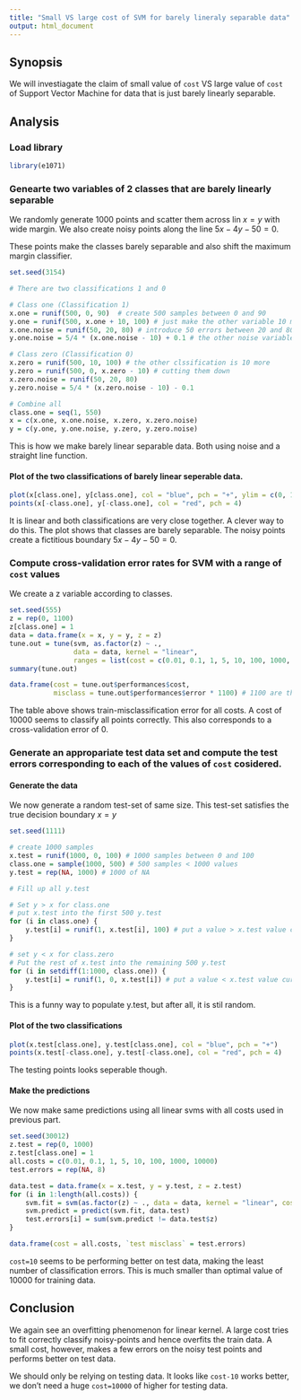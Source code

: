 ```yaml
---
title: "Small VS large cost of SVM for barely lineraly separable data"
output: html_document
---
```


## Synopsis

We will investiagate the claim of small value of `cost` VS large value of `cost` of Support Vector Machine for data that is just barely linearly separable.

## Analysis

### Load library

```r
library(e1071)
```

### Genearte two variables of 2 classes that are barely linearly separable

We randomly generate 1000 points and scatter them across lin $x=y$ with wide margin. We also 
create noisy points along the line $5x-4y-50=0$.

These points make the classes barely separable and also shift the maximum margin classifier.

```r
set.seed(3154)

# There are two classifications 1 and 0

# Class one (Classification 1)
x.one = runif(500, 0, 90)  # create 500 samples between 0 and 90
y.one = runif(500, x.one + 10, 100) # just make the other variable 10 more
x.one.noise = runif(50, 20, 80) # introduce 50 errors between 20 and 80
y.one.noise = 5/4 * (x.one.noise - 10) + 0.1 # the other noise variable is in a linear function

# Class zero (Classification 0)
x.zero = runif(500, 10, 100) # the other clssification is 10 more
y.zero = runif(500, 0, x.zero - 10) # cutting them down
x.zero.noise = runif(50, 20, 80)
y.zero.noise = 5/4 * (x.zero.noise - 10) - 0.1

# Combine all
class.one = seq(1, 550)
x = c(x.one, x.one.noise, x.zero, x.zero.noise)
y = c(y.one, y.one.noise, y.zero, y.zero.noise)
```

This is how we make barely linear separable data. Both using noise and a straight line function.

#### Plot of the two classifications of barely linear seperable data.

```r
plot(x[class.one], y[class.one], col = "blue", pch = "+", ylim = c(0, 100))
points(x[-class.one], y[-class.one], col = "red", pch = 4)
```

It is linear and both classifications are very close together. A clever way to do this. The plot shows that classes are barely separable. The noisy points create a fictitious boundary $5x-4y-50=0$.



### Compute cross-validation error rates for SVM with a range of `cost` values

We create a z variable according to classes.

```r
set.seed(555)
z = rep(0, 1100)
z[class.one] = 1
data = data.frame(x = x, y = y, z = z)
tune.out = tune(svm, as.factor(z) ~ ., 
                data = data, kernel = "linear", 
                ranges = list(cost = c(0.01, 0.1, 1, 5, 10, 100, 1000, 10000)))
summary(tune.out)
```

```r
data.frame(cost = tune.out$performances$cost, 
           misclass = tune.out$performances$error * 1100) # 1100 are the total samples together
```

The table above shows train-misclassification error for all costs. A cost of 10000 seems to classify all points correctly. This also corresponds to a cross-validation error of 0.

### Generate an appropariate test data set and compute the test errors corresponding to each of the values of `cost` cosidered.

#### Generate the data 

We now generate a random test-set of same size. This test-set satisfies the true decision boundary $x=y$

```r
set.seed(1111)

# create 1000 samples 
x.test = runif(1000, 0, 100) # 1000 samples between 0 and 100
class.one = sample(1000, 500) # 500 samples < 1000 values
y.test = rep(NA, 1000) # 1000 of NA

# Fill up all y.test

# Set y > x for class.one 
# put x.test into the first 500 y.test
for (i in class.one) {
    y.test[i] = runif(1, x.test[i], 100) # put a value > x.test value current pos
}

# set y < x for class.zero
# Put the rest of x.test into the remaining 500 y.test
for (i in setdiff(1:1000, class.one)) {
    y.test[i] = runif(1, 0, x.test[i]) # put a value < x.test value current pos
}
```

This is a funny way to populate y.test, but after all, it is stil random.

#### Plot of the two classifications

```r
plot(x.test[class.one], y.test[class.one], col = "blue", pch = "+")
points(x.test[-class.one], y.test[-class.one], col = "red", pch = 4)
```

The testing points looks seperable though.

#### Make the predictions

We now make same predictions using all linear svms with all costs used in previous part.

```r
set.seed(30012)
z.test = rep(0, 1000)
z.test[class.one] = 1
all.costs = c(0.01, 0.1, 1, 5, 10, 100, 1000, 10000)
test.errors = rep(NA, 8)

data.test = data.frame(x = x.test, y = y.test, z = z.test)
for (i in 1:length(all.costs)) {
    svm.fit = svm(as.factor(z) ~ ., data = data, kernel = "linear", cost = all.costs[i])
    svm.predict = predict(svm.fit, data.test)
    test.errors[i] = sum(svm.predict != data.test$z)
}

data.frame(cost = all.costs, `test misclass` = test.errors)
```

`cost=10` seems to be performing better on test data, making the least number of classification errors. This is much smaller than optimal value of 10000 for training data.



## Conclusion

We again see an overfitting phenomenon for linear kernel. A large cost tries to fit correctly classify noisy-points and hence overfits the train data. A small cost, however, makes a few errors on the noisy test points and performs better on test data.

We should only be relying on testing data. It looks like `cost-10` works better, we don't need a huge `cost=10000` of higher for testing data.
